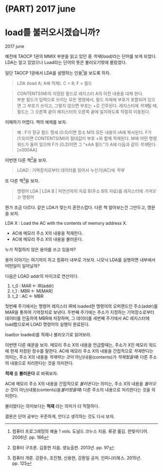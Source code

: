  
# (PART) 2017 june {-}
# load를 불러오시겠습니까?  {#Take-your-load}
2017 june 

예전에 TAOCP 1권의 MMIX 부분을 읽고 있던 중 *적재(load)*라는 단어를 보게 되었다. LDA는 알고 있었으나 Load라는 단어의 뜻은 불러오기밖에 몰랐었다. 

일단 TAOCP 1권에서 LDA를 설명하는 인용[^1]을 보도록 하자.

> LDA (load A; A에 적재). C = 8; F = 필드 

> CONTENTS(M)의 지정된 필드로 레지스터 A의 이전 내용을 대체 한다. <br/> 부분 필드가 입력으로 쓰이는 모든 명령에서, 필드 자체에 부호가 포함되어 있으면 그 부호가 쓰이고, 그렇지 않으면 부호는 +로 간주된다. 레지스터에 *적재*될 때, 필드는 그 오른쪽 끝이 레지스터의 오른쪽 끝에 일치하도록 적절히 이동된다.

이해하기 어렵다. 책의 예제를 보자.

> 예 : F가 정규 필드 명세 (0:5)이면 장소 M의 모든 내용이 rA에 복사된다. F가 (1:5)이면 CONTENTS(M)의 절대값이 부호 +와 함께 적재된다. M에 어떤 명령 워드가 들어 있으며 F가 (0:2)이면 그 “±AA 필드”가 A에 다음과 같이 *적재*된다. 
> [±000AA]

이번엔 다른 책[^2]을 보자. 

> LOAD : 기억장치로부터 데이터를 읽어서 누산기(AC)에 *적재*

또 다른 책[^3]을 보자. 

> 명령어 LDA | LDA B | 피연산자의 자료 B(주소 B의 자료)를 레지스터에 *가져오는* 명령어

뭔가 조금 다르다. 같은 LDA가 맞는지 혼란스럽다. 다른 책 알아보는건 그만두고, 영문을 보자.

LDA X : Load the AC with the contents of memory address X.

- AC에 메모리 주소 X의 내용을 적재한다.
- AC에 메모리 주소 X의 내용을 불러온다.

누가 적절하지 않은 용어를 쓰고 있을까?

용어 이야기는 여기까지 하고 컴퓨터 내부로 가보자. 니모닉 LDA를 실행하면 내부에서 어떤일이 일어날까?

다음은 LOAD addr의 마이크로 연산이다.

1. t_0 : MAR <- IR(addr)
2. t_1 : MBR <- M[MAR]
3. t_2 : AC <- MBR

첫번째 주기에서는 명령어 레지스터 IR에 loaded한 명령어의 오퍼랜드인 주소(addr)를 MAR을 통하여 기억장치로 보낸다.  두번째 주기에는 주소가 지정하는 기억장소로부터 데이터를 인출하여 MBR에 저장하며, 그 데이터를 세번째 주기에서 AC 레지스터에 load함으로써 LOAD 명령어의 실행이 완료된다.

load(or loaded)를 적재나 불러오기로 읽어보라.

이번엔 다른 예문을 보자.
메모리 주소 X의 내용을 언급할때는, 주소가 X인 메모리 워드에 현재 저장된 정수를 말한다. AC에 메모리 주소 X의 내용을 간접적으로 *적재한다는* 의미는, 주소 X의 내용을 *적재하는 것이* 아닌(내용(contents)가 *적재됬을때*) 다른 주소의 내용으로 처리한다는 것을 의미한다.

__적재__ 를 __불러온다__ 로 바꿔보자.

AC에 메모리 주소 X의 내용을 간접적으로 *불러온다는* 의미는, 주소 X의 내용을 *불러오는* 것이 아닌(내용(contents)을*불러왔을때*) 다른 주소의 내용으로 처리한다는 것을 의미한다.

불러왔다는 의미보다는 __적재__ 라는 의미가 더 적절하다.

결론은 단어 공부는 꾸준하게, 안다고 생각하는 것도 다시 보자.

[^1]: 컴퓨터 프로그래밍의 예술 1 vols. 도널드 크누스 지음. 류광 옮김. 한빛미디어.  2006년. pp. 166 

[^2]: 컴퓨터 구조론. 김종현 지음. 생능출판. 2013년. pp. 97

[^3]: 컴퓨터 개론. 강환수, 조진형, 신용현, 강환일 공저. 인피니티북스. 2015년. pp. 125


